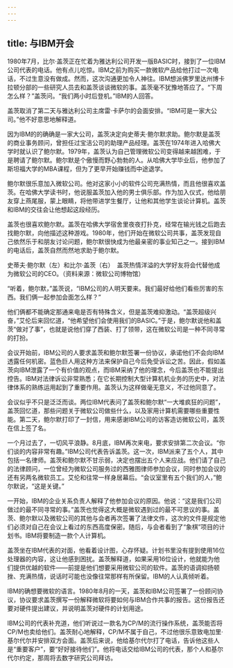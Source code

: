 ```yaml
---
---
---
```

title: 与IBM开会
---




1980年7月，比尔·盖茨正在忙着为雅达利公司开发一版BASIC时，接到了一位IBM公司代表的电话。他有点儿吃惊。IBM之前为购买一款微软产品给他打过一次电话，不过生意没有做成。然而，这次沟通更加令人神往。IBM想派佛罗里达州博卡拉顿分部的一些研究人员去和盖茨谈谈微软的事。盖茨毫不犹豫地答应了。“下周怎么样？”盖茨问。“我们两小时后登机。”IBM的人回答。

盖茨取消了第二天与雅达利公司主席雷·卡萨尔的会面安排。“IBM可是一家大公司。”他不好意思地解释道。

因为IBM的的确确是一家大公司，盖茨决定向史蒂夫·鲍尔默求助。鲍尔默是盖茨的商业事务顾问，曾担任过宝洁公司的助理产品经理。盖茨在1974年进入哈佛大学时就认识了鲍尔默。1979年，盖茨认为自己管理微软公司变得越来越困难，于是聘请了鲍尔默。鲍尔默是个傲慢而野心勃勃的人。从哈佛大学毕业后，他参加了斯坦福大学的MBA课程，但为了更早开始赚钱而中途退学。

鲍尔默很乐意加入微软公司。他对这家小小的软件公司充满热情，而且他很喜欢盖茨。在哈佛大学读书时，他说服盖茨加入他的男士俱乐部。作为加入仪式，他给朋友穿上燕尾服，蒙上眼睛，将他带进学生餐厅，让他和其他学生谈论计算机。盖茨和IBM的交往会让他想起这段经历。

盖茨也很喜欢鲍尔默。盖茨在哈佛大学宿舍里夜夜打扑克，经常在输光钱之后跑去找鲍尔默，向他描述这种游戏。1980年，他们开始在微软公司共事，盖茨发现自己依然乐于和朋友讨论问题，鲍尔默很快成为他最亲密的事业知己之一。接到IBM的电话后，盖茨自然而然地求助于鲍尔默。



史蒂夫·鲍尔默（左）和比尔·盖茨（右）　盖茨热情洋溢的大学好友将会代替他成为微软公司的CEO。（资料来源：微软公司博物馆）

“听着，鲍尔默，”盖茨说，“IBM公司的人明天要来。我们最好给他们看些厉害的东西。我们俩一起参加会面怎么样？”

他们俩都不能确定那通来电是否有特殊含义，但是盖茨难抑激动。“盖茨超级兴奋，”艾伦后来回忆道，“他希望他们会使用我们的BASIC。”于是，鲍尔默说他和盖茨“做对了事”，也就是说他们穿了西装、打了领带，这在微软公司是一种不同寻常的打扮。

会议开始前，IBM公司的人要求盖茨和鲍尔默签署一份协议，承诺他们不会向IBM透露任何机密。蓝色巨人用这种方法来保护自己今后免受诉讼之苦。因此，假如盖茨向IBM泄露了一个有价值的观点，而IBM采纳了他的理念，今后盖茨也不能提出控告。IBM对法律诉讼非常熟悉；在它长期控制大型计算机机业务的历史中，对法律体系的熟练运用起到了重要作用。盖茨认为这样做毫无意义，不过他同意了。

会议似乎不只是泛泛而谈。两位IBM代表问了盖茨和鲍尔默“一大堆疯狂的问题”，盖茨回忆道，那些问题关于微软公司做些什么，以及家用计算机需要哪些重要性能。第二天，鲍尔默打印了一封信，用来感谢IBM公司的访客造访微软公司，盖茨在信上签了名。

一个月过去了，一切风平浪静。8月底，IBM再次来电，要求安排第二次会议。“你们谈的内容非常有趣。”IBM公司代表告诉盖茨。这一次，IBM派来了五个人，其中包括一名律师。盖茨和鲍尔默不甘示弱，决定也摆出五个人来应战。他们请了自己的法律顾问，一位曾经为微软公司服务过的西雅图律师参加会议，同时参加会议的还有另两名微软员工。艾伦和往常一样身居幕后。“会议室里有五个我们的人，”鲍尔默说，“这是关键。”

一开始，IBM的企业关系负责人解释了他参加会议的原因。他说：“这是我们公司做过的最不同寻常的事。”盖茨也觉得这大概是微软遇到过的最不可思议的事。盖茨、鲍尔默以及微软公司的其他与会者再次签署了法律文件，这次的文件是规定他们必须对自己在会议上看过的东西高度保密。随后，与会者看到了“象棋”项目的计划书。IBM将要制造一款个人计算机。

盖茨坐在IBM代表的对面，他看着设计图，心存怀疑。计划书里没有提到使用16位处理器的内容，这让他感到困扰。盖茨解释道，如果采用16位设计，他就能为他们提供优越的软件——前提是他们想要采用微软公司的软件。盖茨的语调抑扬顿挫、充满热情，说话时可能也没像往常那样有所保留。IBM的人认真倾听着。

IBM的确想要微软的语言。1980年8月的一天，盖茨和IBM公司签署了一份顾问协议，协议要求盖茨撰写一份解释微软将要如何与IBM合作共事的报告。这份报告还要对硬件提出建议，并说明盖茨对硬件的计划用途。

IBM公司的代表补充道，他们听说过一款名为CP/M的流行操作系统，盖茨能否将CP/M也卖给他们。盖茨耐心地解释，CP/M不属于自己，不过他很乐意致电加里·基尔代尔并安排双方会面。盖茨后来说，他给基尔代尔打了电话，告诉他这些人是“重要客户”，要“好好接待他们”。他将电话交给IBM公司的代表，那个人和基尔代尔约定，那周将去数字研究公司拜访。